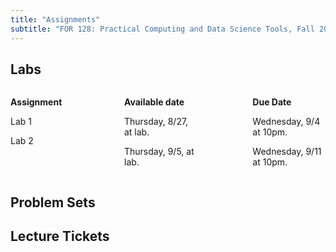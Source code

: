 ```yaml
---
title: "Assignments"
subtitle: "FOR 128: Practical Computing and Data Science Tools, Fall 2024"
---
```


## Labs

:::: {.columns}

::: {.column width="20%"}
**Assignment**

Lab 1

Lab 2
:::

::: {.column width="10%"}
<!-- empty column to create gap -->
:::

::: {.column width="25%"}
**Available date**

Thursday, 8/27, at lab. 

Thursday, 9/5, at lab. 
:::

::: {.column width="10%"}
<!-- empty column to create gap -->
:::

::: {.column width="25%"}
**Due Date**

Wednesday, 9/4 at 10pm.

Wednesday, 9/11 at 10pm.
:::

::::

## Problem Sets

## Lecture Tickets